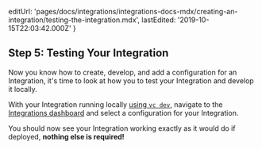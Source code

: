   editUrl:
    'pages/docs/integrations/integrations-docs-mdx/creating-an-integration/testing-the-integration.mdx',
  lastEdited: '2019-10-15T22:03:42.000Z'
}

## Step 5: Testing Your Integration

Now you know how to create, develop, and add a configuration for an Integration, it's time to look at how you to test your Integration and develop it locally.

With your Integration running locally [using `vc dev`](/docs/v2/development/basics), navigate to the [Integrations dashboard](/dashboard/integrations/) and select a configuration for your Integration.

You should now see your Integration working exactly as it would do if deployed, **nothing else is required!**
